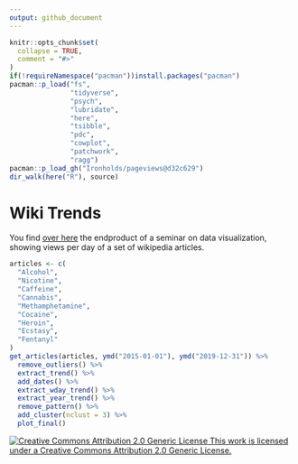 ```yaml
---
output: github_document
---
```


<!-- README.md is generated from README.Rmd. Please edit that file -->

```r
knitr::opts_chunk$set(
  collapse = TRUE,
  comment = "#>"
)
if(!requireNamespace("pacman"))install.packages("pacman")
pacman::p_load("fs",
               "tidyverse",
               "psych",
               "lubridate",
               "here",
               "tsibble",
               "pdc",
               "cowplot",
               "patchwork",
               "ragg")
pacman::p_load_gh("Ironholds/pageviews@d32c629")
dir_walk(here("R"), source)
```

# Wiki Trends

<!-- badges: start -->
<!-- badges: end -->

You find [over here](https://aaronpeikert.github.io/wiki-trends/) the endproduct of a seminar on data visualization, showing views per day of a set of wikipedia articles.

```r
articles <- c(
  "Alcohol",
  "Nicotine",
  "Caffeine",
  "Cannabis",
  "Methamphetamine",
  "Cocaine",
  "Heroin",
  "Ecstasy",
  "Fentanyl"
)
get_articles(articles, ymd("2015-01-01"), ymd("2019-12-31")) %>%
  remove_outliers() %>%
  extract_trend() %>%
  add_dates() %>%
  extract_wday_trend() %>%
  extract_year_trend() %>%
  remove_pattern() %>%
  add_cluster(nclust = 3) %>%
  plot_final()
```

[![Creative Commons Attribution 2.0 Generic License](https://i.creativecommons.org/l/by/2.0/80x15.png) This work is licensed under a Creative Commons Attribution 2.0 Generic License.](http://creativecommons.org/licenses/by/2.0/)
